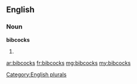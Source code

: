 ==English==

===Noun===
'''bibcocks'''

# {{plural of|bibcock}}

[[Category:English plurals]]

[[ar:bibcocks]]
[[fr:bibcocks]]
[[mg:bibcocks]]
[[my:bibcocks]]